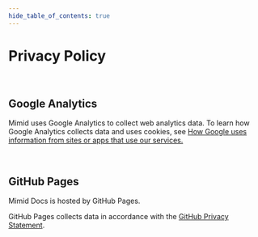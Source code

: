 ```yaml
---
hide_table_of_contents: true
---
```


# Privacy Policy

<br />

## Google Analytics

Mimid uses Google Analytics to collect web analytics data. To learn how Google Analytics collects data and uses cookies, see [How Google uses information from sites or apps that use our services.](https://policies.google.com/technologies/partner-sites)

<br />

## GitHub Pages

Mimid Docs is hosted by GitHub Pages.

GitHub Pages collects data in accordance with the [GitHub Privacy Statement](https://docs.github.com/en/site-policy/privacy-policies/github-privacy-statement).
